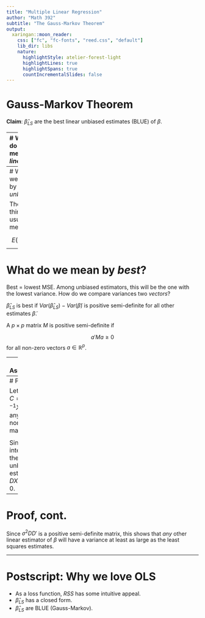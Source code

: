 ```yaml
---
title: "Multiple Linear Regression"
author: "Math 392"
subtitle: "The Gauss-Markov Theorem"
output:
  xaringan::moon_reader:
    css: ["fc", "fc-fonts", "reed.css", "default"]
    lib_dir: libs
    nature:
      highlightStyle: atelier-forest-light
      highlightLines: true
      highlightSpans: true
      countIncrementalSlides: false
---
```

# Gauss-Markov Theorem

**Claim**: $\hat{\beta}_{LS}$ are the best linear unbiased estimates (BLUE) of $\beta$.


---
# What do we mean by *linear*?

Linear refers to estimates that are a linear function of the random variable, which in the regression setting is $Y$.

$$\hat{\beta}_j = c_{1,j}Y_1 + c_{2,j}Y_2 + \ldots c_{n,j}Y_n$$

Or in matrix form:

$$
\hat{\beta} = CY
$$
In the least squares case, $C = (X'X)^{-1}X'$.  


---
# What do we mean by *unbiased*?

The same thing that usually mean:

$$E(\hat{\beta}) = \beta.$$


---
# What do we mean by *best*?

Best = lowest MSE. Among unbiased estimators, this will be the one with the lowest variance. How do we compare variances two *vectors*?

$\hat{\beta}_{LS}$ is best if $Var(\hat{\beta}_{LS}) - Var(\tilde{\beta})$ is positive semi-definite for all other estimates $\tilde{\beta}$.

A $p \times p$ matrix $M$ is positive semi-definite if

$$
a'Ma \ge 0
$$
for all non-zero vectors $a \in \mathbb{R}^p$.


---
# Assumptions

The proof assumes that

1. $Y = X\beta + \epsilon$
2. $E(\epsilon) = 0$
3. $Var(\epsilon) = \sigma^2I$


---
# Proof

Let $\tilde{\beta} = CY$, $C = (X'X)^{-1}X' + D$ for any $p \times n$ non-zero matrix $D$.

\begin{align}
E(\tilde{\beta}) = E(CY) &= CE(Y) \\
&= CE(X\beta + \epsilon) \\
&= CE(X\beta) + CE(\epsilon) \\
&= CX\beta \\
&= ((X'X)^{-1}X' + D)X\beta \\
&= (X'X)^{-1}X'X\beta + DX\beta \\
&= \beta + DX\beta
\end{align}

Since we're interested in the class of unbiased estimators, $DX$ must be 0.


---
# Proof, cont.

\begin{align}
Var(\tilde{\beta}) &= Var(CY) \\
&= CVar(Y)C' \\
&= C\sigma^2IC' \\
&= \sigma^2((X'X)^{-1}X' + D)[(X'X)^{-1}X' + D]' \\
&= \sigma^2((X'X)^{-1}X' + D)(X(X'X)^{-1} + D') \\
&= \sigma^2[(X'X)^{-1}X'X(X'X)^{-1} + (X'X)^{-1}X'D' +
DX(X'X)^{-1} + DD']\\
&= \sigma^2(X'X)^{-1} + \sigma^2DD' \\
&= Var(\hat{\beta}_{LS}) + \sigma^2DD'
\end{align}

Since $\sigma^2DD'$ is a positive semi-definite matrix, this shows that *any* other linear estimator of $\beta$ will have a variance at least as large as the least squares estimates.


---
# Postscript: Why we love OLS

- As a loss function, $RSS$ has some intuitive appeal.
- $\hat{\beta}_{LS}$ has a closed form.
- $\hat{\beta}_{LS}$ are BLUE (Gauss-Markov).

